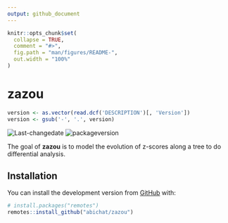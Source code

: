 ```yaml
---
output: github_document
---
```


<!-- README.md is generated from README.Rmd. Please edit that file -->

```r
knitr::opts_chunk$set(
  collapse = TRUE,
  comment = "#>",
  fig.path = "man/figures/README-",
  out.width = "100%"
)
```

# zazou

```r
version <- as.vector(read.dcf('DESCRIPTION')[, 'Version'])                                                      
version <- gsub('-', '.', version)                                                      
```

<!-- badges: start -->
![Last-changedate](https://img.shields.io/badge/Last%20change-`r gsub('-', '--', Sys.Date())`-yellowgreen.svg)
![packageversion](https://img.shields.io/badge/Package%20version-`r version`-orange.svg)
<!-- badges: end -->

The goal of __zazou__ is to model the evolution of z-scores along a tree to do differential analysis.

## Installation

You can install the development version from [GitHub](https://github.com/) with:

``` r
# install.packages("remotes")
remotes::install_github("abichat/zazou")
```
